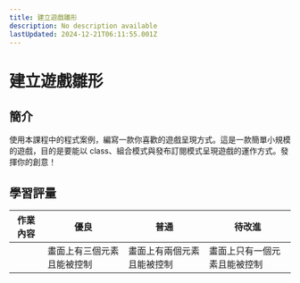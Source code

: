 ```yaml
---
title: 建立遊戲雛形
description: No description available
lastUpdated: 2024-12-21T06:11:55.001Z
---
```


# 建立遊戲雛形

## 簡介

使用本課程中的程式案例，編寫一款你喜歡的遊戲呈現方式。這是一款簡單小規模的遊戲，目的是要能以 class、組合模式與發布訂閱模式呈現遊戲的運作方式。發揮你的創意！

## 學習評量

| 作業內容 | 優良                       | 普通                       | 待改進                       |
| -------- | -------------------------- | -------------------------- | ---------------------------- |
|          | 畫面上有三個元素且能被控制 | 畫面上有兩個元素且能被控制 | 畫面上只有一個元素且能被控制 |


